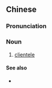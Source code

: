 {{also|客户群|客戶羣}}
==Chinese==
{{zh-forms|s=客户群|t2=客戶羣|type=21}}

===Pronunciation===
{{zh-pron
|m=kèhùqún
|c=haak3 wu6 kwan4
|cat=n
}}

===Noun===
{{zh-noun}}

# [[clientele]]

====See also====
* {{zh-l|客戶基礎}}